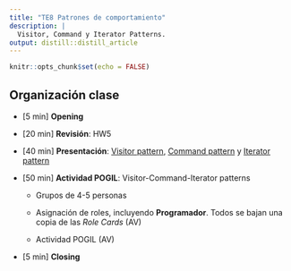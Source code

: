 ```yaml
---
title: "TE8 Patrones de comportamiento"
description: |
  Visitor, Command y Iterator Patterns.
output: distill::distill_article
---
```


```r
knitr::opts_chunk$set(echo = FALSE)
```

## Organización clase

-   [5 min] **Opening**

-   [20 min] **Revisión**: HW5

-   [40 min] **Presentación**: [Visitor pattern](), [Command pattern]() y [Iterator pattern]()

-   [50 min] **Actividad POGIL**: Visitor-Command-Iterator patterns

    -   Grupos de 4-5 personas

    -   Asignación de roles, incluyendo **Programador**. Todos se bajan una copia de las *Role Cards* (AV)

    -   Actividad POGIL (AV)

-   [5 min] **Closing** 

